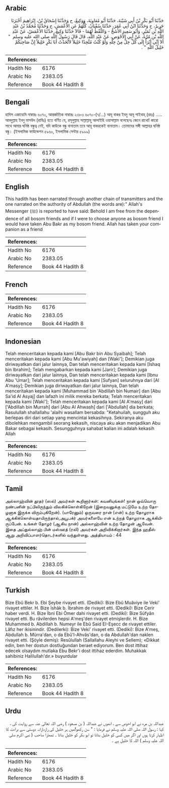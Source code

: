 ## Arabic


<div dir="rtl" lang="ar" style={{fontSize:'larger',backgroundColor:'#f8f9fa',padding:20}}>
حَدَّثَنَا أَبُو بَكْرِ بْنُ أَبِي شَيْبَةَ، حَدَّثَنَا أَبُو مُعَاوِيَةَ، وَوَكِيعٌ، ح وَحَدَّثَنَا إِسْحَاقُ بْنُ، إِبْرَاهِيمَ أَخْبَرَنَا جَرِيرٌ، ح وَحَدَّثَنَا ابْنُ أَبِي عُمَرَ، حَدَّثَنَا سُفْيَانُ، كُلُّهُمْ عَنِ الأَعْمَشِ، ح وَحَدَّثَنَا مُحَمَّدُ بْنُ عَبْدِ اللَّهِ بْنِ نُمَيْرٍ، وَأَبُو سَعِيدٍ الأَشَجُّ - وَاللَّفْظُ لَهُمَا - قَالاَ حَدَّثَنَا وَكِيعٌ، حَدَّثَنَا الأَعْمَشُ، عَنْ عَبْدِ اللَّهِ بْنِ مُرَّةَ، عَنْ أَبِي الأَحْوَصِ، عَنْ عَبْدِ اللَّهِ، قَالَ قَالَ رَسُولُ اللَّهِ صلى الله عليه وسلم ‏ "‏ أَلاَ إِنِّي أَبْرَأُ إِلَى كُلِّ خِلٍّ مِنْ خِلِّهِ وَلَوْ كُنْتُ مُتَّخِذًا خَلِيلاً لاَتَّخَذْتُ أَبَا بَكْرٍ خَلِيلاً إِنَّ صَاحِبَكُمْ خَلِيلُ اللَّهِ ‏"‏ ‏.‏
</div>
<div style={{backgroundColor:'#f8f9fa',padding:20, marginBottom: 10}}><table> <thead> <tr> <th>References:</th> <th></th> </tr> </thead> <tbody><tr><td>Hadith No</td><td>6176</td></tr><tr><td>Arabic No</td><td>2383.05</td></tr><tr><td>Reference</td><td>Book 44 Hadith 8</td></tr></tbody></table></div>

## Bengali


<div dir="ltr" lang="bn" style={{fontSize:'larger',backgroundColor:'#f8f9fa',padding:20}}>
হাদিস একাডেমি নাম্বারঃ ৬০৭০, আন্তর্জাতিক নাম্বারঃ ২৩৮৩ ৬০৭০-(৭/...) আবূ বাকর ইবনু আবূ শাইবাহ্ (রহঃ) ..... আবদুল্লাহ ইবনু মাসউদ (রাযিঃ) হতে বর্ণিত যে, রসূলুল্লাহ সাল্লাল্লাহু আলাইহি ওয়াসাল্লাম বলেছেনঃ জেনে রাখো! কারো সাথে আমার ঘনিষ্ঠ বন্ধুত্ব নেই, যদি কাউকে বন্ধু বানাতাম তবে আবূ বাকরকেই বানাতাম। তোমাদের সঙ্গী আল্লাহর ঘনিষ্ঠ বন্ধু। (ইসলামিক ফাউন্ডেশন ৫৯৬০, ইসলামিক সেন্টার ৫৯৯৯)
</div>
<div style={{backgroundColor:'#f8f9fa',padding:20, marginBottom: 10}}><table> <thead> <tr> <th>References:</th> <th></th> </tr> </thead> <tbody><tr><td>Hadith No</td><td>6176</td></tr><tr><td>Arabic No</td><td>2383.05</td></tr><tr><td>Reference</td><td>Book 44 Hadith 8</td></tr></tbody></table></div>

## English


<div dir="ltr" lang="en" style={{fontSize:'larger',backgroundColor:'#f8f9fa',padding:20}}>
This hadith has been narrated through another chain of transmitters and the one narrated on the authority of Abdullah (the words are):" Allah's Messenger (ﷺ) is reported to have said: Behold I am free from the dependence of all bosom friends and if I were to choose anyone as bosom friend I would have taken Abu Bakr as my bosom friend. Allah has taken your companion as a friend
</div>
<div style={{backgroundColor:'#f8f9fa',padding:20, marginBottom: 10}}><table> <thead> <tr> <th>References:</th> <th></th> </tr> </thead> <tbody><tr><td>Hadith No</td><td>6176</td></tr><tr><td>Arabic No</td><td>2383.05</td></tr><tr><td>Reference</td><td>Book 44 Hadith 8</td></tr></tbody></table></div>

## French


<div dir="ltr" lang="fr" style={{fontSize:'larger',backgroundColor:'#f8f9fa',padding:20}}>

</div>
<div style={{backgroundColor:'#f8f9fa',padding:20, marginBottom: 10}}><table> <thead> <tr> <th>References:</th> <th></th> </tr> </thead> <tbody><tr><td>Hadith No</td><td>6176</td></tr><tr><td>Arabic No</td><td>2383.05</td></tr><tr><td>Reference</td><td>Book 44 Hadith 8</td></tr></tbody></table></div>

## Indonesian


<div dir="ltr" lang="id" style={{fontSize:'larger',backgroundColor:'#f8f9fa',padding:20}}>
Telah menceritakan kepada kami [Abu Bakr bin Abu Syaibah]; Telah menceritakan kepada kami [Abu Mu'awiyah] dan [Waki']; Demikian juga diriwayatkan dari jalur lainnya, Dan telah menceritakan kepada kami [Ishaq bin Ibrahim]; Telah mengabarkan kepada kami [Jarir]; Demikian juga diriwayatkan dari jalur lainnya, Dan telah menceritakan kepada kami [Ibnu Abu 'Umar]; Telah menceritakan kepada kami [Sufyan] seluruhnya dari [Al A'masy]; Demikian juga diriwayatkan dari jalur lainnya, Dan telah menceritakan kepada kami [Muhammad bin 'Abdillah bin Numair] dan [Abu Sa'id Al Asyaj] dan lafazh ini milik mereka berkata; Telah menceritakan kepada kami [Waki']; Telah menceritakan kepada kami [Al A'masy] dari ['Abdillah bin Murrah] dari [Abu Al Ahwash] dari ['Abdullah] dia berkata; Rasulullah shallallahu 'alaihi wasallam bersabda: "Ketahuilah, sungguh aku berlepas diri dari setiap yang mencintai kekasihnya. Sekiranya aku dibolehkan mengambil seorang kekasih, niscaya aku akan menjadikan Abu Bakar sebagai kekasih. Sesungguhnya sahabat kalian ini adalah kekasih Allah
</div>
<div style={{backgroundColor:'#f8f9fa',padding:20, marginBottom: 10}}><table> <thead> <tr> <th>References:</th> <th></th> </tr> </thead> <tbody><tr><td>Hadith No</td><td>6176</td></tr><tr><td>Arabic No</td><td>2383.05</td></tr><tr><td>Reference</td><td>Book 44 Hadith 8</td></tr></tbody></table></div>

## Tamil


<div dir="ltr" lang="ta" style={{fontSize:'larger',backgroundColor:'#f8f9fa',padding:20}}>
அல்லாஹ்வின் தூதர் (ஸல்) அவர்கள் கூறினார்கள்: கவனியுங்கள்! நான் ஒவ்வொரு நண்பனின் நட்பிலிருந்தும் விலகிக்கொள்கிறேன் (இறைவனுக்கு மட்டுமே உற்ற தோழனாக இருக்க விரும்புகிறேன்). (யாரேனும்) ஒருவரை நான் (என்) உற்ற தோழராக ஆக்கிக்கொள்வதாயிருந்தால்,அபூபக்ர் அவர்களையே என் உற்றத் தோழராக ஆக்கியிருப்பேன். உங்கள் தோழர் (ஆகிய நான்) அல்லாஹ்வின் உற்ற தோழன் ஆவேன். இதை அப்துல்லாஹ் பின் மஸ்ஊத் (ரலி) அவர்கள் அறிவிக்கிறார்கள். இந்த ஹதீஸ் ஆறு அறிவிப்பாளர்தொடர்களில் வந்துள்ளது. அத்தியாயம் : 44
</div>
<div style={{backgroundColor:'#f8f9fa',padding:20, marginBottom: 10}}><table> <thead> <tr> <th>References:</th> <th></th> </tr> </thead> <tbody><tr><td>Hadith No</td><td>6176</td></tr><tr><td>Arabic No</td><td>2383.05</td></tr><tr><td>Reference</td><td>Book 44 Hadith 8</td></tr></tbody></table></div>

## Turkish


<div dir="ltr" lang="tr" style={{fontSize:'larger',backgroundColor:'#f8f9fa',padding:20}}>
Bize Ebû Bekr b. Ebi Şeybe rivayet etti. (Dediki): Bize Ebû Muâviye ile Veki' rivayet ettiler. H. Bize İshâk b. İbrahim de rivayet etti. (Dediki): Bize Cerir haber verdi. H. Bize İbni Ebi Ömer dahi rivayet etti. (Dediki): Bize Süfyân rivayet etti. Bu râvilerden hepsi A'meş'den rivayet etmişlerdir. H. Bize Muhammed b. Abdillah b. Numeyr ile Ebû Said EI-Eşecc de rivayet ettiler. Lâfız her ikisinindir. (Dedilerki): Bize Veki' rivayet etti. (Dediki): Bize A'meş, Abdullah b. Mürra'dan, o da Ebû'l-Ahvâs'dan, o da Abdullah'dan naklen rivayet etti. (Şöyle demiş): Resûlullah (Sallallahu Aleyhi ve Sellem); «Dikkat edin, ben her dostun dostluğundan beraet ediyorum. Ben dost ittihaz edecek olsaydım mutlaka Ebu Bekr'i dost ittihaz ederdim. Muhakkak sahibiniz Halilullah'dır.» buyurdular
</div>
<div style={{backgroundColor:'#f8f9fa',padding:20, marginBottom: 10}}><table> <thead> <tr> <th>References:</th> <th></th> </tr> </thead> <tbody><tr><td>Hadith No</td><td>6176</td></tr><tr><td>Arabic No</td><td>2383.05</td></tr><tr><td>Reference</td><td>Book 44 Hadith 8</td></tr></tbody></table></div>

## Urdu


<div dir="rtl" lang="ur" style={{fontSize:'larger',backgroundColor:'#f8f9fa',padding:20}}>
عبداللہ بن مرہ نے ابو احوص سے ، انھوں نے عبداللہ ( بن مسعود ) رضی اللہ تعالیٰ عنہ سے روایت کی ، کہا : رسول اللہ صلی اللہ علیہ وسلم نے فرمایا : " سن رکھو!میں ہر خلیل کی رازدارانہ دوستی سے براءت کا اظہار کرتا ہوں اور اگر میں کسی کو خلیل بناتا تو ابو بکر کو خلیل بناتا ۔ تمھارا صاحب ( نبی اکرم صلی اللہ علیہ وسلم ) اللہ کا خلیل ہے ۔
</div>
<div style={{backgroundColor:'#f8f9fa',padding:20, marginBottom: 10}}><table> <thead> <tr> <th>References:</th> <th></th> </tr> </thead> <tbody><tr><td>Hadith No</td><td>6176</td></tr><tr><td>Arabic No</td><td>2383.05</td></tr><tr><td>Reference</td><td>Book 44 Hadith 8</td></tr></tbody></table></div>